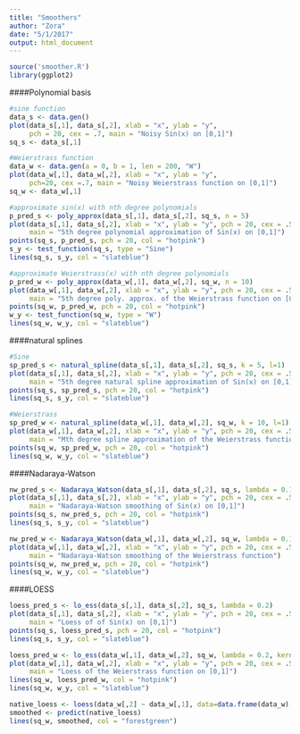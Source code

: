 ```yaml
---
title: "Smoothers"
author: "Zora"
date: "5/1/2017"
output: html_document
---
```

```r
source('smoother.R')
library(ggplot2)
```

####Polynomial basis
```r
#sine function
data_s <- data.gen()
plot(data_s[,1], data_s[,2], xlab = "x", ylab = "y", 
     pch = 20, cex = .7, main = "Noisy Sin(x) on [0,1]")
sq_s <- data_s[,1]

#Weierstrass function
data_w <- data.gen(a = 0, b = 1, len = 200, "W")
plot(data_w[,1], data_w[,2], xlab = "x", ylab = "y", 
     pch=20, cex =.7, main = "Noisy Weierstrass function on [0,1]")
sq_w <- data_w[,1]
```

```r
#approximate sin(x) with nth degree polynomials
p_pred_s <- poly_approx(data_s[,1], data_s[,2], sq_s, n = 5)
plot(data_s[,1], data_s[,2], xlab = "x", ylab = "y", pch = 20, cex = .5, 
     main = "5th degree polynomial approximation of Sin(x) on [0,1]")
points(sq_s, p_pred_s, pch = 20, col = "hotpink")
s_y <- test_function(sq_s, type = "Sine")
lines(sq_s, s_y, col = "slateblue")
```

```r
#approximate Weierstrass(x) with nth degree polynomials
p_pred_w <- poly_approx(data_w[,1], data_w[,2], sq_w, n = 10)
plot(data_w[,1], data_w[,2], xlab = "x", ylab = "y", pch = 20, cex = .5, 
     main = "5th degree poly. approx. of the Weierstrass function on [0,1]")
points(sq_w, p_pred_w, pch = 20, col = "hotpink")
w_y <- test_function(sq_w, type = "W")
lines(sq_w, w_y, col = "slateblue")
```

####natural splines
```r
#Sine
sp_pred_s <- natural_spline(data_s[,1], data_s[,2], sq_s, k = 5, l=1)
plot(data_s[,1], data_s[,2], xlab = "x", ylab = "y", pch = 20, cex = .5, 
     main = "5th degree natural spline approximation of Sin(x) on [0,1]")
points(sq_s, sp_pred_s, pch = 20, col = "hotpink")
lines(sq_s, s_y, col = "slateblue")
```

```r
#Weierstrass
sp_pred_w <- natural_spline(data_w[,1], data_w[,2], sq_w, k = 10, l=1)
plot(data_w[,1], data_w[,2], xlab = "x", ylab = "y", pch = 20, cex = .5, 
     main = "Mth degree spline approximation of the Weierstrass function on [0,1]")
points(sq_w, sp_pred_w, pch = 20, col = "hotpink")
lines(sq_w, w_y, col = "slateblue")
```

####Nadaraya-Watson
```r
nw_pred_s <- Nadaraya_Watson(data_s[,1], data_s[,2], sq_s, lambda = 0.1)
plot(data_s[,1], data_s[,2], xlab = "x", ylab = "y", pch = 20, cex = .5, 
     main = "Nadaraya-Watson smoothing of Sin(x) on [0,1]")
points(sq_s, nw_pred_s, pch = 20, col = "hotpink")
lines(sq_s, s_y, col = "slateblue")
```

```r
nw_pred_w <- Nadaraya_Watson(data_w[,1], data_w[,2], sq_w, lambda = 0.15, kernel = "Tricube")
plot(data_w[,1], data_w[,2], xlab = "x", ylab = "y", pch = 20, cex = .5, 
     main = "Nadaraya-Watson smoothing of the Weierstrass function")
points(sq_w, nw_pred_w, pch = 20, col = "hotpink")
lines(sq_w, w_y, col = "slateblue")
```

####LOESS
```r
loess_pred_s <- lo_ess(data_s[,1], data_s[,2], sq_s, lambda = 0.2)
plot(data_s[,1], data_s[,2], xlab = "x", ylab = "y", pch = 20, cex = .5, 
     main = "Loess of of Sin(x) on [0,1]")
points(sq_s, loess_pred_s, pch = 20, col = "hotpink")
lines(sq_s, s_y, col = "slateblue")
```

```r
loess_pred_w <- lo_ess(data_w[,1], data_w[,2], sq_w, lambda = 0.2, kernel = "Tricube", d = 2)
plot(data_w[,1], data_w[,2], xlab = "x", ylab = "y", pch = 20, cex = .5, 
     main = "Loess of the Weierstrass function on [0,1]")
lines(sq_w, loess_pred_w, col = "hotpink")
lines(sq_w, w_y, col = "slateblue")

native_loess <- loess(data_w[,2] ~ data_w[,1], data=data.frame(data_w), span=0.20)
smoothed <- predict(native_loess) 
lines(sq_w, smoothed, col = "forestgreen")
```



